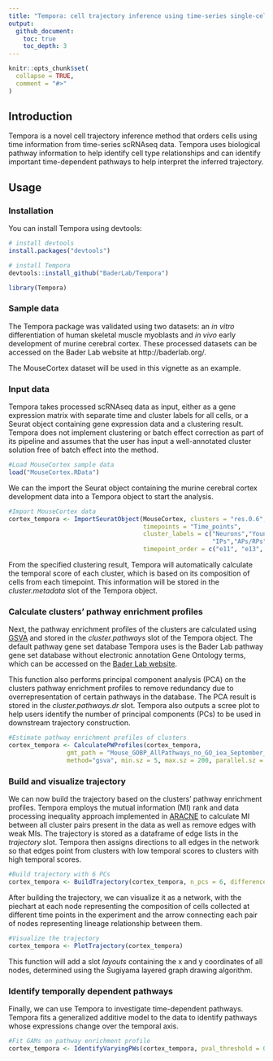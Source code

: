 ```yaml
---
title: "Tempora: cell trajectory inference using time-series single-cell RNA sequencing data"
output: 
  github_document:
    toc: true
    toc_depth: 3
---
```


```r
knitr::opts_chunk$set(
  collapse = TRUE,
  comment = "#>"
)
```

## Introduction

Tempora is a novel cell trajectory inference method that orders cells using time information from time-series scRNAseq data.  Tempora uses biological pathway information to help identify cell type relationships and can identify important time-dependent pathways to help interpret the inferred trajectory. 

## Usage

### Installation

You can install Tempora using devtools:

```r
# install devtools
install.packages("devtools")

# install Tempora
devtools::install_github("BaderLab/Tempora")

library(Tempora)

```

### Sample data

The Tempora package was validated using two datasets: an _in vitro_ differentiation of human skeletal muscle myoblasts and _in vivo_ early development of murine cerebral cortex. These processed datasets can be accessed on the Bader Lab website at http://baderlab.org/. 

The MouseCortex dataset will be used in this vignette as an example.

### Input data

Tempora takes processed scRNAseq data as input, either as a gene expression matrix with separate time and cluster labels for all cells, or a Seurat object containing gene expression data and a clustering result. Tempora does not implement clustering or batch effect correction as part of its pipeline and assumes that the user has input a well-annotated cluster solution free of batch effect into the method.

```r
#Load MouseCortex sample data
load("MouseCortex.RData")
```

We can the import the Seurat object containing the murine cerebral cortex development data into a Tempora object to start the analysis.

```r
#Import MouseCortex data 
cortex_tempora <- ImportSeuratObject(MouseCortex, clusters = "res.0.6",
                                     timepoints = "Time_points", 
                                     cluster_labels = c("Neurons","Young neurons","APs/RPs",
                                                        "IPs","APs/RPs", "Young neurons", "IPs"),
                                     timepoint_order = c("e11", "e13", "e15", "e17"))
```

From the specified clustering result, Tempora will automatically calculate the temporal score of each cluster, which is based on its composition of cells from each timepoint. This information will be stored in the _cluster.metadata_ slot of the Tempora object.

### Calculate clusters' pathway enrichment profiles

Next, the pathway enrichment profiles of the clusters are calculated using [GSVA](https://bmcbioinformatics.biomedcentral.com/articles/10.1186/1471-2105-14-7) and stored in the _cluster.pathways_ slot of the Tempora object. The default pathway gene set database Tempora uses is the Bader Lab pathway gene set database without electronic annotation Gene Ontology terms, which can be accessed on the [Bader Lab website](http://download.baderlab.org/EM_Genesets/current_release/). 

This function also performs principal component analysis (PCA) on the clusters pathway enrichment profiles to remove redundancy due to overrepresentation of certain pathways in the database. The PCA result is stored in the _cluster.pathways.dr_ slot. Tempora also outputs a scree plot to help users identify the number of principal components (PCs) to be used in downstream trajectory construction. 

```r
#Estimate pathway enrichment profiles of clusters
cortex_tempora <- CalculatePWProfiles(cortex_tempora, 
                gmt_path = "Mouse_GOBP_AllPathways_no_GO_iea_September_01_2019_symbol.gmt",
                method="gsva", min.sz = 5, max.sz = 200, parallel.sz = 1)
```

### Build and visualize trajectory 

We can now build the trajectory based on the clusters' pathway enrichment profiles. Tempora employs the mutual information (MI) rank and data processing inequality  approach implemented in [ARACNE](https://bmcbioinformatics.biomedcentral.com/articles/10.1186/1471-2105-7-S1-S7) to calculate MI between all cluster pairs present in the data as well as remove edges with weak MIs. The trajectory is stored as a dataframe of edge lists in the _trajectory_ slot. Tempora then assigns directions to all edges in the network so that edges point from clusters with low temporal scores to clusters with high temporal scores. 

```r
#Build trajectory with 6 PCs 
cortex_tempora <- BuildTrajectory(cortex_tempora, n_pcs = 6, difference_threshold = 0.01)

```

After building the trajectory, we can visualize it as a network, with the piechart at each node representing the composition of cells collected at different time points in the experiment and the arrow connecting each pair of nodes representing lineage relationship between them.

```r
#Visualize the trajectory
cortex_tempora <- PlotTrajectory(cortex_tempora)
```

This function will add a slot _layouts_ containing the x and y coordinates of all nodes, determined using the Sugiyama layered graph drawing algorithm.

### Identify temporally dependent pathways

Finally, we can use Tempora to investigate time-dependent pathways. Tempora fits a generalized additive model to the data to identify pathways whose expressions change over the temporal axis.

```r
#Fit GAMs on pathway enrichment profile
cortex_tempora <- IdentifyVaryingPWs(cortex_tempora, pval_threshold = 0.05)
```




